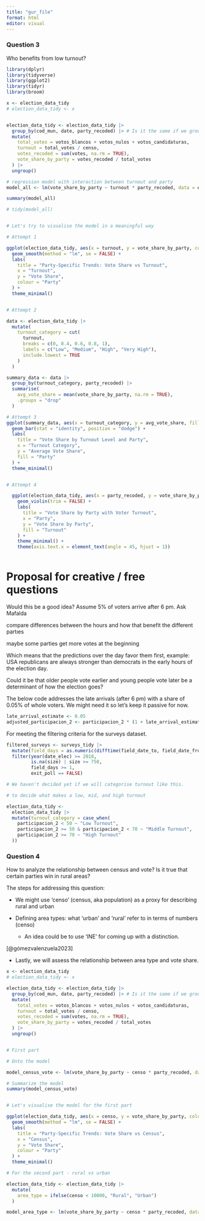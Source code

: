 ```yaml
---
title: "gur_file"
format: html
editor: visual
---
```


### Question 3

Who benefits from low turnout?

```r

library(dplyr)
library(tidyverse)
library(ggplot2)
library(tidyr)
library(broom)

x <- election_data_tidy
# election_data_tidy <- x


election_data_tidy <- election_data_tidy |> 
  group_by(cod_mun, date, party_recoded) |> # Is it the same if we group by date?
  mutate(
    total_votes = votos_blancos + votos_nulos + votos_candidaturas,
    turnout = total_votes / censo,
    votes_recoded = sum(votes, na.rm = TRUE),
    vote_share_by_party = votes_recoded / total_votes
  ) |> 
  ungroup()

# regression model with interaction between turnout and party
model_all <- lm(vote_share_by_party ~ turnout * party_recoded, data = election_data_tidy)

summary(model_all)

# tidy(model_all)


# Let's try to visualise the model in a meaningful way

# Attempt 1

ggplot(election_data_tidy, aes(x = turnout, y = vote_share_by_party, colour = party_recoded)) +
  geom_smooth(method = "lm", se = FALSE) +
  labs(
    title = "Party-Specific Trends: Vote Share vs Turnout",
    x = "Turnout",
    y = "Vote Share",
    colour = "Party"
  ) +
  theme_minimal()


# Attempt 2

data <- election_data_tidy |> 
  mutate(
    turnout_category = cut(
      turnout,
      breaks = c(0, 0.4, 0.6, 0.8, 1), 
      labels = c("Low", "Medium", "High", "Very High"),
      include.lowest = TRUE
    )
  )

summary_data <- data |> 
  group_by(turnout_category, party_recoded) |> 
  summarise(
    avg_vote_share = mean(vote_share_by_party, na.rm = TRUE),
    .groups = "drop"
  )

# Attempt 3
ggplot(summary_data, aes(x = turnout_category, y = avg_vote_share, fill = party_recoded)) +
  geom_bar(stat = "identity", position = "dodge") +
  labs(
    title = "Vote Share by Turnout Level and Party",
    x = "Turnout Category",
    y = "Average Vote Share",
    fill = "Party"
  ) +
  theme_minimal()


# Attempt 4 

  ggplot(election_data_tidy, aes(x = party_recoded, y = vote_share_by_party, fill = as.factor(turnout))) +
    geom_violin(trim = FALSE) + 
    labs(
      title = "Vote Share by Party with Voter Turnout",
      x = "Party",
      y = "Vote Share by Party",
      fill = "Turnout"
    ) +
    theme_minimal() +
    theme(axis.text.x = element_text(angle = 45, hjust = 1)) 



```

# Proposal for creative / free questions

Would this be a good idea? Assume 5% of voters arrive after 6 pm. Ask Mafalda

compare differences between the hours and how that benefit the different partıes

maybe some parties get more votes at the beginning

Which means that the predictions over the day favor them first, example: USA republicans are always stronger than democrats in the early hours of the election day.

Could it be that older people vote earlier and young people vote later be a determinant of how the election goes?

The below code addresses the late arrivals (after 6 pm) with a share of 0.05% of whole voters. We might need it so let's keep it passive for now.

```r
late_arrival_estimate <- 0.05 
adjusted_participacion_2 <- participacion_2 * (1 + late_arrival_estimate)
```

For meeting the filtering criteria for the surveys dataset.

```r
filtered_surveys <- surveys_tidy |>
  mutate(field_days = as.numeric(difftime(field_date_to, field_date_from, units = "days")) + 1) |>
  filter(year(date_elec) >= 2018,
         is.na(size) | size >= 750,
         field_days >= 1, 
         exit_poll == FALSE)

```

```r

# We haven't decided yet if we will categorise turnout like this. 

# to decide what makes a low, mid, and high turnout

election_data_tidy <-
  election_data_tidy |> 
  mutate(turnout_category = case_when(
    participacion_2 < 50 ~ "Low Turnout",
    participacion_2 >= 50 & participacion_2 < 70 ~ "Middle Turnout",
    participacion_2 >= 70 ~ "High Turnout"
  ))
```

### Question 4

How to analyze the relationship between census and vote? Is it true that certain parties win in rural areas?

The steps for addressing this question:

-   We might use 'censo' (census, aka population) as a proxy for describing rural and urban

<!-- -->

-   Defining area types: what 'urban' and 'rural' refer to in terms of numbers (censo)

    -   An idea could be to use 'INE' for coming up with a distinction.

[@gómezvalenzuela2023]

-   Lastly, we will assess the relationship between area type and vote share.

```r


x <- election_data_tidy
# election_data_tidy <- x

election_data_tidy <- election_data_tidy |> 
  group_by(cod_mun, date, party_recoded) |> # Is it the same if we group by date?
  mutate(
    total_votes = votos_blancos + votos_nulos + votos_candidaturas,
    turnout = total_votes / censo,
    votes_recoded = sum(votes, na.rm = TRUE),
    vote_share_by_party = votes_recoded / total_votes
  ) |> 
  ungroup()


# First part 

# Onto the model

model_census_vote <- lm(vote_share_by_party ~ censo * party_recoded, data = election_data_tidy)

# Summarize the model
summary(model_census_vote)


# Let's visualise the model for the first part

ggplot(election_data_tidy, aes(x = censo, y = vote_share_by_party, colour = party_recoded)) +
  geom_smooth(method = "lm", se = FALSE) +
  labs(
    title = "Party-Specific Trends: Vote Share vs Census",
    x = "Census",
    y = "Vote Share",
    colour = "Party"
  ) +
  theme_minimal()

# For the second part - rural vs urban

election_data_tidy <- election_data_tidy |> 
  mutate(
    area_type = ifelse(censo < 10000, "Rural", "Urban")
  )

model_area_type <- lm(vote_share_by_party ~ censo * party_recoded, data = election_data_tidy)


```
